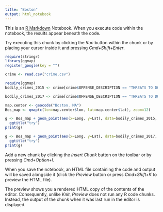 ```yaml
---
title: "Boston"
output: html_notebook
---
```


This is an [R Markdown](http://rmarkdown.rstudio.com) Notebook. When you execute code within the notebook, the results appear beneath the code. 

Try executing this chunk by clicking the *Run* button within the chunk or by placing your cursor inside it and pressing *Cmd+Shift+Enter*. 

```r
require(stringr)
library(ggmap)
register_google(key = "")
```

```r
crime <- read.csv("crime.csv")
```


```r
require(ggmap)
bodily_crimes_2015 <- crime[crime$OFFENSE_DESCRIPTION == "THREATS TO DO BODILY HARM" & crime$YEAR == "2015",]

bodily_crimes_2017 <- crime[crime$OFFENSE_DESCRIPTION == "THREATS TO DO BODILY HARM" & crime$YEAR == "2017",]

map.center <- geocode("Boston, MA")
Bos_map <- qmap(c(lon=map.center$lon, lat=map.center$lat), zoom=12)

g <- Bos_map + geom_point(aes(x=Long, y=Lat), data=bodily_crimes_2015, size=3, alpha=0.2, color="red") + 
  ggtitle("try")
print(g)

g <- Bos_map + geom_point(aes(x=Long, y=Lat), data=bodily_crimes_2017, size=3, alpha=0.2, color="red") + 
  ggtitle("try")
print(g)
```




Add a new chunk by clicking the *Insert Chunk* button on the toolbar or by pressing *Cmd+Option+I*.

When you save the notebook, an HTML file containing the code and output will be saved alongside it (click the *Preview* button or press *Cmd+Shift+K* to preview the HTML file). 

The preview shows you a rendered HTML copy of the contents of the editor. Consequently, unlike *Knit*, *Preview* does not run any R code chunks. Instead, the output of the chunk when it was last run in the editor is displayed.


